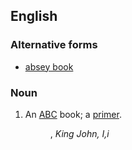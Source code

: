 ==English==

===Alternative forms===
* [[absey book]]

===Noun===
{{en-noun|head=[[absey]]-[[book]]}}

# {{context|obsolete|lang=en}} An [[ABC]] book; a [[primer]].
#: {{rfquotek|Shakespeare}}, ''King John, I,i''